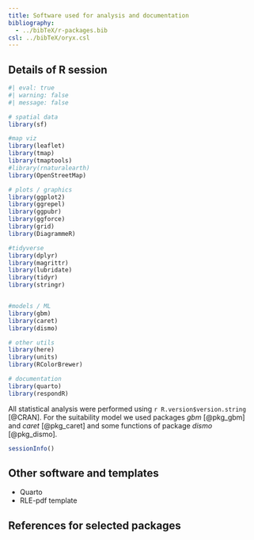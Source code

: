 ```yaml
---
title: Software used for analysis and documentation
bibliography: 
  - ../bibTeX/r-packages.bib
csl: ../bibTeX/oryx.csl
---
```


## Details of R session

```r
#| eval: true
#| warning: false
#| message: false

# spatial data
library(sf)

#map viz
library(leaflet)
library(tmap)
library(tmaptools)
#library(rnaturalearth)
library(OpenStreetMap)

# plots / graphics
library(ggplot2)
library(ggrepel)
library(ggpubr)
library(ggforce)
library(grid)
library(DiagrammeR)

#tidyverse
library(dplyr)
library(magrittr)
library(lubridate)
library(tidyr)
library(stringr)


#models / ML
library(gbm)
library(caret)
library(dismo)

# other utils
library(here)
library(units)
library(RColorBrewer)

# documentation
library(quarto)
library(respondR)


```

All statistical analysis were performed using `r R.version$version.string` [@CRAN]. For the suitability model we used packages *gbm* [@pkg_gbm] and *caret* [@pkg_caret] and some functions of package *dismo* [@pkg_dismo].

```r
sessionInfo()

```

## Other software and templates

- Quarto
- RLE-pdf template

## References for selected packages


::: {#refs}
:::
